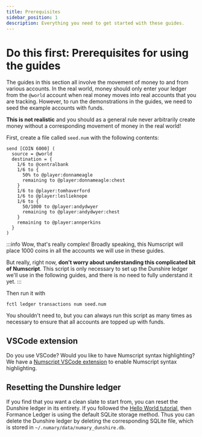 ```yaml
---
title: Prerequisites
sidebar_position: 1
description: Everything you need to get started with these guides.
---
```


# Do this first: Prerequisites for using the guides

The guides in this section all involve the movement of money to and from various accounts. In the real world, money should only enter your ledger from the `@world` account when real money moves into real accounts that you are tracking. However, to run the demonstrations in the guides, we need to seed the example accounts with funds.

**This is not realistic** and you should as a general rule never arbitrarily create money without a corresponding movement of money in the real world!

First, create a file called `seed.num` with the following contents:

```numscript
send [COIN 6000] (
  source = @world
  destination = {
    1/6 to @centralbank
    1/6 to {
      50% to @player:donnameagle
      remaining to @player:donnameagle:chest
    }
    1/6 to @player:tomhaverford
    1/6 to @player:leslieknope
    1/6 to {
      50/1000 to @player:andydwyer
      remaining to @player:andydwyer:chest
    }
    remaining to @player:annperkins
  }
)
```



:::info Wow, that's really complex!
Broadly speaking, this Numscript will place 1000 coins in all the accounts we will use in these guides.

But really, right now, **don't worry about understanding this complicated bit of Numscript**. This script is only necessary to set up the Dunshire ledger we'll use in the following guides, and there is no need to fully understand it yet.
:::

Then run it with

```shell
fctl ledger transactions num seed.num
```

You shouldn't need to, but you can always run this script as many times as necessary to ensure that all accounts are topped up with funds.

## VSCode extension

Do you use VSCode? Would you like to have Numscript syntax highlighting? We have a [Numscript VSCode extension](https://marketplace.visualstudio.com/items?itemName=numary.numscript) to enable Numscript syntax highlighting.

## Resetting the Dunshire ledger

If you find that you want a clean slate to start from, you can reset the Dunshire ledger in its entirety. If you followed the [Hello World tutorial](../../ledger/get-started/hello-world/index.mdx), then Formance Ledger is using the default SQLite storage method. Thus you can delete the Dunshire ledger by deleting the corresponding SQLite file, which is stored in `~/.numary/data/numary_dunshire.db`.
